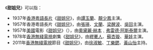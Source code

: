 《'''甜姐兒'''》可以指：
*1937年[[香港|香港]][[粵語長片|粵語長片]]《[[甜姐兒_(1937年電影)|甜姐兒]]》，由[[譚玉蘭|譚玉蘭]]、[[靚少鳳|靚少鳳]]主演。
*1957年香港粵語長片《[[甜姐兒_(1957年香港電影)|甜姐兒]]》，由[[張瑛|張瑛]]、[[文蘭|文蘭]]、[[梁醒波|梁醒波]]、[[吳回|吳回]]主演。
*1957年[[美國|美國]]電影《[[甜姐兒_(1957年美國電影)|甜姐兒]]》（{{lang|en|Funny Face}}），由[[奧黛麗·赫本|奧黛麗·赫本]]﹑[[弗雷德·阿斯泰爾|弗雷德·阿斯泰爾]]主演。
*1978年[[香港無綫電視|香港無綫電視]]劇集《[[甜姐兒_(電視劇)|甜姐兒]]》，由[[繆騫人|繆騫人]]、[[蘇杏璇|蘇杏璇]]、[[華娃|華娃]]主演。
*2011年[[香港無綫電視|香港無綫電視]]節目《[[甜姐兒_(電視節目)|甜姐兒]]》，由[[徐淑敏|徐淑敏]]、[[丁樂鍶|丁樂鍶]]、[[黃山怡|黃山怡]]主持。
{{disambig|Cat=三字作品消歧义}}